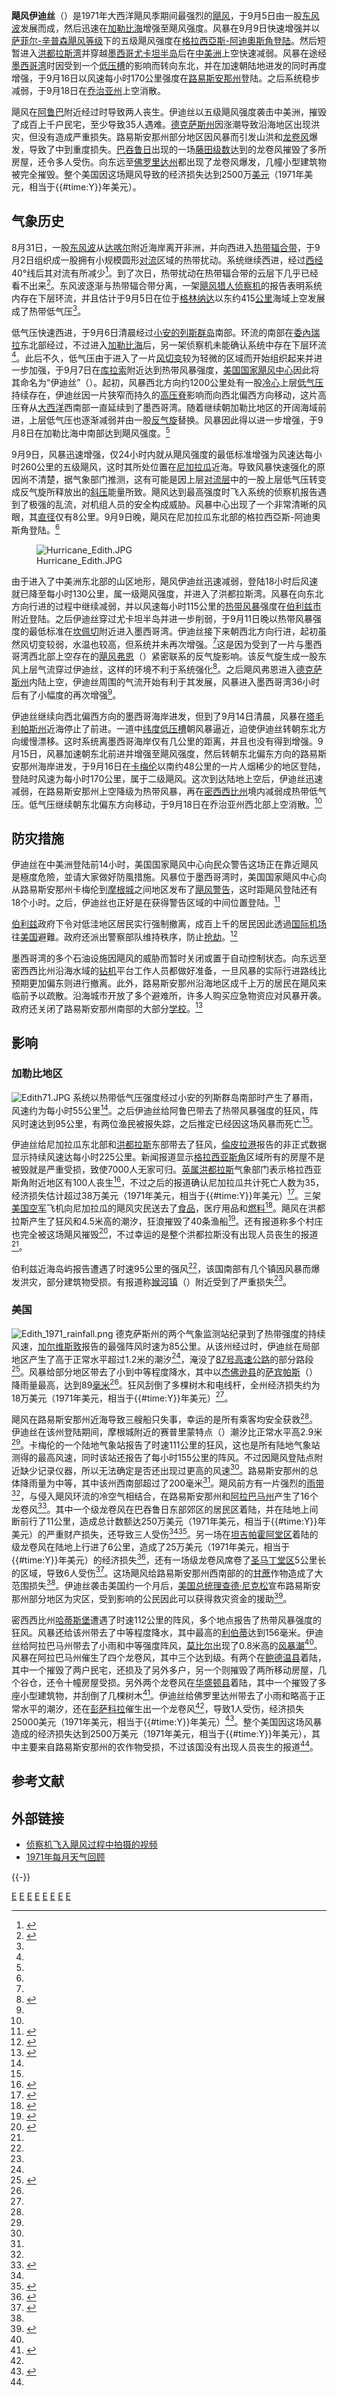 {{noteTA
|G1 = USState
|G2 = Cyclone
|G3 = 地名
}}
{{Infobox Hurricane
| Name=飓风伊迪丝<br />{{lang|en|Hurricane Edith}}
| Type=飓风
| Year=1971
| Basin=Atl
| Image location=Edith1971sep91339z.gif
| Image name=1971年9月9日飓风伊迪丝的[[卫星图像|卫星图像]]
| Formed=1971年9月5日
| Dissipated=1971年9月18日
| 1-min winds=140
| Pressure=943
| Damages=25.4
| Inflated=0
| Fatalities=直接造成37人丧生
| Areas=[[小安的列斯群岛|小安的列斯群岛]]，[[委內瑞拉|委內瑞拉]]北部，[[尼加拉瓜|尼加拉瓜]]，[[洪都拉斯|洪都拉斯]]，[[伯利兹|伯利兹]]，[[尤卡坦州|尤卡坦州]]，[[墨西哥|墨西哥]]北部，[[德克萨斯州|德克萨斯州]]，[[路易斯安那州|路易斯安那州]]
| Hurricane season=[[1971年大西洋飓风季|1971年大西洋飓风季]]}}

'''飓风伊迪丝'''（{{lang-en|Hurricane Edith}}）是1971年大西洋飓风季期间最强烈的[[北大西洋热带气旋|飓风]]，于9月5日由一股[[东风波|东风波]]发展而成，然后迅速在[[加勒比海|加勒比海]]增强至飓风强度。风暴在9月9日快速增强并以[[萨菲尔-辛普森飓风等级|萨菲尔-辛普森飓风等级]]下的五级飓风强度在[[格拉西亞斯-阿迪奧斯角|格拉西亞斯-阿迪奧斯角]][[登陆_(气象学)|登陆]]。然后短暂进入[[洪都拉斯湾|洪都拉斯湾]]并穿越[[墨西哥|墨西哥]][[尤卡坦半岛|尤卡坦半岛]]后在[[中美洲|中美洲]]上空快速减弱。风暴在途经[[墨西哥湾|墨西哥湾]]时因受到一个[[低压槽|低压槽]]的影响而转向东北，并在加速朝陆地进发的同时再度增强，于9月16日以风速每小时170公里强度在[[路易斯安那州|路易斯安那州]]登陆。之后系统稳步减弱，于9月18日在[[乔治亚州|乔治亚州]]上空消散。

飓风在[[阿鲁巴|阿鲁巴]]附近经过时导致两人丧生。伊迪丝以五级飓风强度袭击中美洲，摧毁了成百上千户民宅，至少导致35人遇难。[[德克萨斯州|德克萨斯州]]因涨潮导致沿海地区出现洪灾，但没有造成严重损失。路易斯安那州部分地区因风暴而引发山洪和[[龙卷风|龙卷风]]爆发，导致了中到重度损失。[[巴吞鲁日_(路易斯安那州)|巴吞鲁日]]出现的一场[[藤田级数|藤田级数]]达到{{lang|en|F3}}的龙卷风摧毁了多所房屋，还令多人受伤。向东远至[[佛罗里达州|佛罗里达州]]都出现了龙卷风爆发，几幢小型建筑物被完全摧毁。整个美国因这场飓风导致的经济损失达到2500万[[美元|美元]]（1971年美元，相当于{{Formatprice|{{Inflation|US|25000000|1971}}}}{{#time:Y}}年美元）。

== 气象历史 ==
{{storm path|Edith 1971 track.png}}
8月31日，一股[[东风波|东风波]]从[[达喀尔|达喀尔]]附近海岸离开非洲，并向西进入[[热带辐合带|热带辐合带]]，于9月2日组织成一股拥有小规模圆形[[对流|对流]]区域的热带扰动。系统继续西进，经过[[经度|西经]]40°线后其对流有所减少<ref name="mwr">{{cite journal |doi=10.1175/1520-0493(1972)100<0256:AHSO>2.3.CO;2 |author=Robert H. Simpson, John R. Hope, & Neil L. Frank |date=1972-04 |title=Atlantic hurricane season of 1971 |journal=Monthly Weather Review |publisher=American Meteorological Society |volume=100 |issue=4 |pages=256-276 |url=http://www.aoml.noaa.gov/general/lib/lib1/nhclib/mwreviews/1971.pdf |archiveurl=https://web.archive.org/web/20131126080713/http://www.aoml.noaa.gov/general/lib/lib1/nhclib/mwreviews/1971.pdf |accessdate=2014-02-04 |bibcode=1972MWRv..100..256S |archivedate=2013-11-26 |deadurl=no }}</ref>。到了次日，热带扰动在热带辐合带的云层下几乎已经看不出来<ref name="tcr1">{{cite web |author=John Hope |year=1971 |title=Hurricane Edith Preliminary Report Page 1 |publisher=National Hurricane Center |accessdate=2014-02-04 |archivedate=2012-10-18 |archiveurl=https://web.archive.org/web/20121018094748/http://www.nhc.noaa.gov/archive/storm_wallets/atlantic/atl1971-prelim/edith/prelim01.gif |url=http://www.nhc.noaa.gov/archive/storm_wallets/atlantic/atl1971-prelim/edith/prelim01.gif |deadurl=no }}</ref>。东风波逐渐与热带辐合带分离，一架[[飓风猎人|飓风猎人]][[侦察机|侦察机]]的报告表明系统内存在下层环流，并且估计于9月5日在位于[[格林纳达|格林纳达]]以东约415[[公里|公里]]海域上空发展成了热带低气压<ref name="mwr" />。

低气压快速西进，于9月6日清晨经过[[小安的列斯群岛|小安的列斯群岛]]南部。环流的南部在[[委內瑞拉|委內瑞拉]]东北部经过，不过进入[[加勒比海|加勒比海]]后，另一架侦察机未能确认系统中存在下层环流<ref name="tcr1" />。此后不久，低气压由于进入了一片[[风切变|风切变]]较为轻微的区域而开始组织起来并进一步加强，于9月7日在[[库拉索|库拉索]]附近达到热带风暴强度，[[国家飓风中心|美国国家飓风中心]]因此将其命名为“伊迪丝”（{{lang|en|Edith}}）。起初，风暴西北方向约1200公里处有一股[[冷心低压|冷心]]上层[[低气压|低气压]]持续存在，伊迪丝因一片狭窄而持久的[[高压脊|高压脊]]影响而向西北偏西方向移动，这片高压脊从[[大西洋|大西洋]]西南部一直延续到了墨西哥湾。随着继续朝加勒比地区的开阔海域前进，上层低气压也逐渐减弱并由一股[[反气旋|反气旋]]替换。风暴因此得以进一步增强，于9月8日在加勒比海中南部达到飓风强度。<ref name="mwr" />

9月9日，风暴迅速增强，仅24小时内就从飓风强度的最低标准增强为风速达每小时260公里的五级飓风，这时其所处位置在[[尼加拉瓜|尼加拉瓜]]近海。导致风暴快速强化的原因尚不清楚，据气象部门推测，这有可能是因上层[[对流层|对流层]]中的一股上层低气压转变成反气旋所释放出的[[斜压|斜压]]能量所致。飓风达到最高强度时飞入系统的侦察机报告遇到了极强的乱流，对机组人员的安全构成威胁。风暴中心出现了一个非常清晰的风眼，其[[直径|直径]]仅有8公里。9月9日晚，飓风在尼加拉瓜东北部的格拉西亞斯-阿迪奧斯角登陆。<ref name="mwr" />

[[File:Hurricane_Edith.JPG|right]]

由于进入了中美洲东北部的山区地形，飓风伊迪丝迅速减弱，登陆18小时后风速就已降至每小时130公里，属一级飓风强度，并进入了洪都拉斯湾。风暴在向东北方向行进的过程中继续减弱，并以风速每小时115公里的[[热带气旋|热带风暴]]强度在[[伯利兹市|伯利兹市]]附近登陆。之后伊迪丝穿过尤卡坦半岛并进一步削弱，于9月11日晚以热带风暴强度的最低标准在[[坎佩切|坎佩切]]附近进入墨西哥湾。伊迪丝接下来朝西北方向行进，起初虽然风切变较弱，水温也较高，但系统并未再次增强。<ref name="mwr" />这是因为受到了一片与墨西哥湾西北部上空存在的[[飓风弗恩|飓风弗恩]]（{{lang|en|Fern}}）紧密联系的反气旋影响。该反气旋生成一股东风上层气流穿过伊迪丝，这样的环境不利于系统强化<ref name="tcr4">{{cite web |author=John Hope |year=1971 |title=Hurricane Edith Preliminary Report Page 4 |publisher=National Hurricane Center |accessdate=2014-02-04 |archiveurl=https://web.archive.org/web/20121019065351/http://www.nhc.noaa.gov/archive/storm_wallets/atlantic/atl1971-prelim/edith/prelim04.gif |url=http://www.nhc.noaa.gov/archive/storm_wallets/atlantic/atl1971-prelim/edith/prelim04.gif |archivedate=2012-10-19 |deadurl=no }}</ref>。之后飓风弗恩进入[[德克萨斯州|德克萨斯州]]内陆上空，伊迪丝周围的气流开始有利于其发展，风暴进入墨西哥湾36小时后有了小幅度的再次增强<ref name="mwr" />。

伊迪丝继续向西北偏西方向的墨西哥海岸进发，但到了9月14日清晨，风暴在[[塔毛利帕斯州|塔毛利帕斯州]]近海停止了前进。一道中[[纬度|纬度]][[低压槽|低压槽]]朝风暴逼近，迫使伊迪丝转朝东北方向缓慢漂移。这时系统离墨西哥海岸仅有几公里的距离，并且也没有得到增强。9月15日，风暴加速朝东北前进并增强至飓风强度，然后转朝东北偏东方向的路易斯安那州海岸进发，于9月16日在[[卡梅伦_(路易斯安那州)|卡梅伦]]以南约48公里的一片人烟稀少的地区登陆，登陆时风速为每小时170公里，属于二级飓风。这次到达陆地上空后，伊迪丝迅速减弱，在路易斯安那州上空降级为热带风暴，再在[[密西西比州|密西西比州]]境内减弱成热带低气压。低气压继续朝东北偏东方向移动，于9月18日在乔治亚州西北部上空消散。<ref name="mwr" />

== 防灾措施 ==
伊迪丝在中美洲登陆前14小时，美国国家飓风中心向民众警告这场正在靠近飓风是極度危險，並请大家做好防風措施。风暴位于墨西哥湾时，美国国家飓风中心向从路易斯安那州卡梅伦到[[摩根城_(路易斯安那州)|摩根城]]之间地区发布了[[热带气旋警告|飓风警告]]，这时距飓风登陆还有18个小时。之后，伊迪丝也正好是在获得警告区域的中间位置登陆。<ref name="tcr6">{{cite web |author=John Hope |year=1971 |title=Hurricane Edith Preliminary Report Page 2 |publisher=National Hurricane Center |accessdate=2014-02-04 |archivedate=2012-10-19 |deadurl=no |archiveurl=https://web.archive.org/web/20121019065357/http://www.nhc.noaa.gov/archive/storm_wallets/atlantic/atl1971-prelim/edith/prelim02.gif |url=http://www.nhc.noaa.gov/archive/storm_wallets/atlantic/atl1971-prelim/edith/prelim02.gif }}</ref>

[[伯利兹|伯利兹]]政府下令对低洼地区居民实行强制撤离，成百上千的居民因此透過[[国际机场|国际机场]]往[[美国|美国]]避難。政府还派出警察部队维持秩序，防止[[抢劫|抢劫]]。<ref name="belizeupi">{{cite news |author=Staff Writer |publisher=United Press International |date=1971-09-11 |title=Honduras town in hurricane path evacuated}}</ref>

墨西哥湾的多个石油设施因飓风的威胁而暂时关闭或置于自动控制状态。向东远至密西西比州沿海水域的[[钻机|钻机]]平台工作人员都做好准备，一旦风暴的实际行进路线比预期更加偏东则进行撤离。此外，路易斯安那州沿海地区成千上万的居民在飓风来临前予以疏散。沿海城市开放了多个避难所，许多人购买应急物资应对风暴开袭。政府还关闭了路易斯安那州南部的大部分[[学校|学校]]。<ref name="916ap">{{cite news |work=Associated Press |publisher=Nashua Telegraph |date=1971-09-16 |title=Thousands flee Hurricane Edith's fury |author=Staff Writer |accessdate=2014-02-04 |url=http://news.google.com/newspapers?nid=2209&dat=19710916&id=L5srAAAAIBAJ&sjid=p_oFAAAAIBAJ&pg=4807,2019495}}</ref>

== 影响 ==
=== 加勒比地区 ===
[[Image:Edith71.JPG|left]]
系统以热带低气压强度经过小安的列斯群岛南部时产生了暴雨，风速约为每小时55公里<ref name="tcr1" />。之后伊迪丝给阿鲁巴带去了热带风暴强度的狂风，阵风时速达到95公里，有两位渔民被报失踪，之后推定已经因这场风暴而死亡<ref name="mwr" />。

伊迪丝给尼加拉瓜东北部和[[洪都拉斯|洪都拉斯]]东部带去了狂风，[[倫皮拉港|倫皮拉港]]报告的非正式数据显示持续风速达每小时225公里。新闻报道显示[[格拉西亚斯-阿迪奥斯角|格拉西亚斯角]]区域所有的房屋不是被毁就是严重受损，致使7000人无家可归。[[英属洪都拉斯|英属洪都拉斯]]气象部门表示格拉西亚斯角附近地区有100人丧生<ref name="tcr5">{{cite web |author=John Hope |year=1971 |title=Hurricane Edith Preliminary Report Page 5 |publisher=National Hurricane Center |archiveurl=https://web.archive.org/web/20121019065403/http://www.nhc.noaa.gov/archive/storm_wallets/atlantic/atl1971-prelim/edith/prelim05.gif |url=http://www.nhc.noaa.gov/archive/storm_wallets/atlantic/atl1971-prelim/edith/prelim05.gif |deadurl=no |archivedate=2012-10-19 |accessdate=2014-02-04 }}</ref>，不过之后的报道确认尼加拉瓜共计死亡人数为35，经济损失估计超过38万美元（1971年美元，相当于{{Formatprice|{{Inflation|US|380000|1971}}}}{{#time:Y}}年美元）<ref name="Dominica">{{cite web |author=Organization of American States |title=Chapter 12- Hurricane Hazards |archiveurl=https://web.archive.org/web/20131213095131/http://www.oas.org/dsd/publications/unit/oea66e/ch12.htm |deadurl=no |accessdate=2014-02-04 |url=http://www.oas.org/dsd/publications/unit/oea66e/ch12.htm |archivedate=2013-12-13 }}</ref>。三架[[美国空军|美国空军]]飞机向尼加拉瓜的飓风灾民送去了[[食品|食品]]，医疗用品和[[燃料|燃料]]<ref name="cfnet">{{cite web |author=Century-of-flying.net |title=World Aviation in 1971 |accessdate=2014-02-04 |archivedate=2012-12-11 |archiveurl=https://web.archive.org/web/20121211234539/http://www.century-of-flight.net/Aviation%20history/aviation%20timeline/1971_to_1980.htm |url=http://www.century-of-flight.net/Aviation%20history/aviation%20timeline/1971_to_1980.htm |deadurl=no }}</ref>。飓风在洪都拉斯产生了狂风和4.5米高的潮汐，狂浪摧毁了40条渔船<ref name="upi910">{{cite news |author=United Press International |date=1971-09-10 |title=Hurricane Edith Rips Honduras |accessdate=2006-11-01}}</ref>。还有报道称多个村庄也完全被这场飓风摧毁<ref name="upi916a">{{cite news |author=United Press International |date=1971-09-16 |title=Hurricane Batters Louisiana |accessdate=2006-11-01}}</ref>，不过幸运的是整个洪都拉斯没有出现人员丧生的报道<ref name="mwr" />。

伯利兹近海岛屿报告遭遇了时速95公里的强风<ref name="mwr" />，该国南部有几个镇因风暴而爆发洪灾，部分建筑物受损。有报道称[[猴河镇|猴河镇]]（{{lang|en|Monkey River Town}}）附近受到了严重损失<ref name="belizeupi" />。

=== 美国 ===
[[File:Edith_1971_rainfall.png|thumb]]
德克萨斯州的两个气象监测站纪录到了热带强度的持续风速，[[加尔维斯敦_(德克萨斯州)|加尔维斯敦]]报告的最强阵风时速为85公里。从该州经过时，伊迪丝在局部地区产生了高于正常水平超过1.2米的潮汐<ref name="mwr" />，淹没了[[德克萨斯州87号高速公路|87号高速公路]]的部分路段<ref name="texhis">{{cite web |author=David Roth |year=2000 |title=Texas Hurricane History: Late 20th Century |publisher=National Weather Service |accessdate=2008-09-28 |url=http://www.srh.noaa.gov/lch/research/txlate20hur2.php |archivedate=2008-09-28 |deadurl=yes |archiveurl=https://web.archive.org/web/20080928120708/http://www.srh.noaa.gov/lch/research/txlate20hur2.php }}</ref>。风暴给部分地区带去了小到中等程度降水，其中以[[杰佛逊县_(德克萨斯州)|杰佛逊县]]的[[萨宾帕斯|萨宾帕斯]]（{{lang|en|Sabine Pass}}）降雨量最高，达到89[[毫米|毫米]]<ref name="mwr" />。狂风刮倒了多棵树木和电线杆，全州经济损失约为18万美元（1971年美元，相当于{{Formatprice|{{Inflation|US|180000|1971}}}}{{#time:Y}}年美元）<ref name="texhis"/>。

飓风在路易斯安那州近海导致三艘船只失事，幸运的是所有乘客均安全获救<ref name="upi916a" />。伊迪丝在该州登陆期间，摩根城附近的赛普里蒙特点（{{lang|en|Cypremont Point}}）潮汐比正常水平高2.9米<ref name="mwr" />。卡梅伦的一个陆地气象站报告了时速111公里的狂风，这也是所有陆地气象站测得的最高风速，同时该站还报告了每小时155公里的阵风。不过因飓风登陆点附近缺少记录仪器，所以无法确定是否还出现过更高的风速<ref name="tcr5" />。路易斯安那州的总体降雨量为中等，其中该州西南部超过了200毫米<ref name="mwr" />。飓风前方有一片强烈的[[雨带|雨带]]<ref name="mwr" />，与侵入飓风环流的冷空气相结合，在路易斯安那州和[[阿拉巴马州|阿拉巴马州]]产生了16个龙卷风<ref name="torn">{{cite web |author=Lon Curtis |year=2004 |title=Mid-Level Dry Intrusions as a Factor in Tornado Outbreaks Associated with Landfalling Tropical Cyclones from the Atlantic and Gulf of Mexico |accessdate=2014-02-05 |archiveurl=https://web.archive.org/web/20120722141132/http://homepages.vvm.com/~curtis/AMSTCTor.html |archivedate=2012-07-22 |url=http://homepages.vvm.com/~curtis/AMSTCTor.html |deadurl=yes }}</ref>。其中一个{{lang|en|[[藤田级数|F3]]}}级龙卷风在巴吞鲁日东部郊区的居民区着陆，并在陆地上间断前行了11公里，造成总计数额达250万美元（1971年美元，相当于{{Formatprice|{{Inflation|US|2500000|1971}}}}{{#time:Y}}年美元）的严重财产损失，还导致三人受伤<ref name="mwr" /><ref name="ncdclatorn">{{cite web |author=National Climatic Data Center |year=1971 |title=Event Report for Louisiana |accessdate=2006-11-01 |url=http://www4.ncdc.noaa.gov/cgi-win/wwcgi.dll?wwevent~ShowEvent~61395 |archiveurl=https://web.archive.org/web/20120113001732/http://www4.ncdc.noaa.gov/cgi-win/wwcgi.dll?wwevent~ShowEvent~61395 |archivedate=2012-01-13 |deadurl=yes }}</ref>。另一场在[[坦吉帕霍阿堂区_(路易斯安那州)|坦吉帕霍阿堂区]]着陆的{{lang|en|F2}}级龙卷风在陆地上行进了6公里，造成了25万美元（1971年美元，相当于{{Formatprice|{{Inflation|US|250000|1971}}}}{{#time:Y}}年美元）的经济损失<ref name="ncdcla2">{{cite web |author=NCDC |year=1971 |title=Event Report for Louisiana (2) |accessdate=2012-02-23 |archivedate=2012-02-23 |deadurl=yes |archiveurl=https://web.archive.org/web/20120223152154/http://www4.ncdc.noaa.gov/cgi-win/wwcgi.dll?wwevent~ShowEvent~64527 |url=http://www4.ncdc.noaa.gov/cgi-win/wwcgi.dll?wwevent~ShowEvent~64527 }}</ref>，还有一场{{lang|en|F1}}级龙卷风席卷了[[圣马丁堂区_(路易斯安那州)|圣马丁堂区]]5公里长的区域，导致6人受伤<ref name="ncdclatorn3">{{cite web |author=NCDC |year=1971 |title=Event Report for Louisiana (3) |accessdate=2006-11-01 |url=http://www4.ncdc.noaa.gov/cgi-win/wwcgi.dll?wwevent~ShowEvent~64522 |archivedate=2012-02-23 |deadurl=yes |archiveurl=https://web.archive.org/web/20120223152159/http://www4.ncdc.noaa.gov/cgi-win/wwcgi.dll?wwevent~ShowEvent~64522 }}</ref>。这场飓风给路易斯安那州西南部的的[[甘蔗|甘蔗]]作物造成了大范围损失<ref name="tcr5" />。伊迪丝袭击美国约一个月后，[[美国总统|美国总统]][[理查德·尼克松|理查德·尼克松]]宣布路易斯安那州部分地区为灾区，受到影响的公民因此可以获得救灾资金的援助<ref name="femala">{{cite web |author=FEMA |year=2004 |title=Louisiana: Hurricane Edith |accessdate=2006-11-01 |deadurl=yes |archiveurl=https://web.archive.org/web/20120211081314/http://www.fema.gov/news/event.fema?id=1516 |archivedate=2012-02-11 |url=http://www.fema.gov/news/event.fema?id=1516 }}</ref>。

密西西比州[[哈蒂斯堡_(密西西比州)|哈蒂斯堡]]遭遇了时速112公里的阵风，多个地点报告了热带风暴强度的狂风。风暴还给该州带去了中等程度降水，其中最高的[[利伯蒂_(密西西比州)|利伯蒂]]达到156毫米。伊迪丝给阿拉巴马州带去了小雨和中等强度阵风，[[莫比尔_(亚拉巴马州)|莫比尔]]出现了0.8米高的[[风暴潮|风暴潮]]<ref name="mwr" />。风暴在阿拉巴马州催生了四个龙卷风，其中三个达到{{lang|en|F2}}级。有两个在[[鲍德温县_(亚拉巴马州)|鲍德温县]]着陆，其中一个摧毁了两户民宅，还损及了另外多户，另一个则摧毁了两所移动房屋，几个谷仓，还令十幢房屋受损。另外两个龙卷风在[[华盛顿县_(阿拉巴马州)|华盛顿县]]着陆，其中一个摧毁了多座小型建筑物，并刮倒了几棵树木<ref name="alnws">{{cite web |author=Birmingham, Alabama National Weather Service |year=2006 |title=Alabama Tornado Database: September |accessdate=2008-10-13 |url=http://www.srh.noaa.gov/bmx/tornadoes/sep.php |archiveurl=https://web.archive.org/web/20081013150203/http://www.srh.noaa.gov/bmx/tornadoes/sep.php |archivedate=2008-10-13 |deadurl=yes }}</ref>。伊迪丝给佛罗里达州带去了小雨和略高于正常水平的潮汐，还在[[彭萨科拉_(佛罗里达州)|彭萨科拉]]催生出一个龙卷风<ref name="mwr" />，导致1人受伤，经济损失25000美元（1971年美元，相当于{{Formatprice|{{Inflation|US|25000|1971}}}}{{#time:Y}}年美元）<ref name="flncdc">{{cite web |author=NCDC |year=1971 |title=Event Report for Florida |accessdate=2006-11-01 |archivedate=2012-02-23 |deadurl=yes |archiveurl=https://web.archive.org/web/20120223152209/http://www4.ncdc.noaa.gov/cgi-win/wwcgi.dll?wwevent~ShowEvent~19226 |url=http://www4.ncdc.noaa.gov/cgi-win/wwcgi.dll?wwevent~ShowEvent~19226 }}</ref>。整个美国因这场风暴造成的经济损失达到2500万美元（1971年美元，相当于{{Formatprice|{{Inflation|US|25000000|1971}}}}{{#time:Y}}年美元），其中主要来自路易斯安那州的农作物受损，不过该国没有出现人员丧生的报道<ref name="mwr" />。

== 参考文献 ==
{{Reflist|32em}}

== 外部链接 ==
{{Portal box|热带气旋|美国}}
* [http://docs.lib.noaa.gov/noaa_documents/video/NOAA_16mm/QC9452E35H781971.mov 侦察机飞入飓风过程中拍摄的视频]{{Wayback|url=http://docs.lib.noaa.gov/noaa_documents/video/NOAA_16mm/QC9452E35H781971.mov |date=20160303214624 }}
* [http://www.aoml.noaa.gov/general/lib/lib1/nhclib/mwreviews/1971.pdf 1971年每月天气回顾]{{WebCite|url=https://www.webcitation.org/6EKWCPJi1?url=http://www.aoml.noaa.gov/general/lib/lib1/nhclib/mwreviews/1971.pdf |date=20130210150542 |dateformat=iso }}

{{-}}
{{五级大西洋飓风}}
{{1971 Atlantic hurricane season buttons}}

[[Category:影响墨西哥的北大西洋热带气旋|E]]
[[Category:影响德克萨斯州的热带气旋|E]]
[[Category:影响路易斯安那州的热带气旋|E]]
[[Category:五级大西洋飓风|E]]
[[Category:影响洪都拉斯的热带气旋|E]]
[[Category:影响伯利兹的热带气旋|E]]
[[Category:1971年大西洋飓风季|E]]
[[Category:1971年气象|E]]

{{Featured article}}